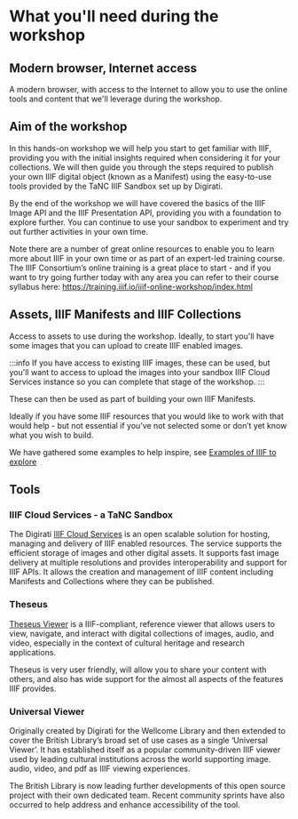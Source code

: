 # What you'll need during the workshop

## Modern browser, Internet access

A modern browser, with access to the Internet to allow you to use the online tools and content that we'll leverage during the workshop.

## Aim of the workshop

In this hands-on workshop we will help you start to get familiar with IIIF, providing you with the initial insights required when considering it for your collections. We will then guide you through the steps required to publish your own IIIF digital object (known as a Manifest) using the easy-to-use tools provided by the TaNC IIIF Sandbox set up by Digirati. 

By the end of the workshop we will have covered the basics of the IIIF Image API and the IIIF Presentation API, providing you with a foundation to explore further. You can continue to use your sandbox to experiment and try out further activities in your own time.

Note there are a number of great online resources to enable you to learn more about IIIF in your own time or as part of an expert-led training course. The IIIF Consortium’s online training is a great place to start - and if you want to try going further today with any area you can refer to their course syllabus here: https://training.iiif.io/iiif-online-workshop/index.html 


## Assets, IIIF Manifests and IIIF Collections

Access to assets to use during the workshop. Ideally, to start you'll have some images that you can upload to create IIIF enabled images. 

:::info If you have access to existing IIIF images, these can be used, but you'll want to access to upload the images into your sandbox IIIF Cloud Services instance so you can complete that stage of the workshop. :::

These can then be used as part of building your own IIIF Manifests.

Ideally if you have some IIIF resources that you would like to work with that would help - but not essential if you’ve not selected some or don’t yet know what you wish to build.

We have gathered some examples to help inspire, see [Examples of IIIF to explore](/examples-of-iiif-to-explore)

## Tools

### IIIF Cloud Services - a TaNC Sandbox

The Digirati [IIIF Cloud Services](https://iiif-cloud.digirati.com/) is an open scalable solution for hosting, managing and delivery of IIIF enabled resources. The service supports the efficient storage of images and other digital assets. It supports fast image delivery at multiple resolutions and provides interoperability and support for IIIF APIs. It allows the creation and management of IIIF content including Manifests and Collections where they can be published.


### Theseus

[Theseus Viewer](https://theseusviewer.org/) is a IIIF-compliant, reference viewer that allows users to view, navigate, and interact with digital collections of images, audio, and video, especially in the context of cultural heritage and research applications.​

Theseus is very user friendly, will allow you to share your content with others, and also has wide support for the almost all aspects of the features IIIF provides.

### Universal Viewer

Originally created by Digirati for the Wellcome Library and then extended to cover the British Library’s broad set of use cases as a single ‘Universal Viewer’.
It has established itself as a popular community-driven IIIF viewer used by leading cultural institutions across the world supporting image. audio, video, and pdf as IIIF viewing experiences.

The British Library is now leading further developments of this open source project with their own dedicated team. Recent community sprints have also occurred to help address and enhance accessibility of the tool.
